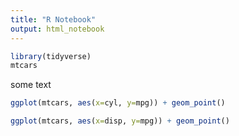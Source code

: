 ```yaml
---
title: "R Notebook"
output: html_notebook
---
```


```r
library(tidyverse)
mtcars
```

some text

```r
ggplot(mtcars, aes(x=cyl, y=mpg)) + geom_point()
```

```r
ggplot(mtcars, aes(x=disp, y=mpg)) + geom_point()
```

